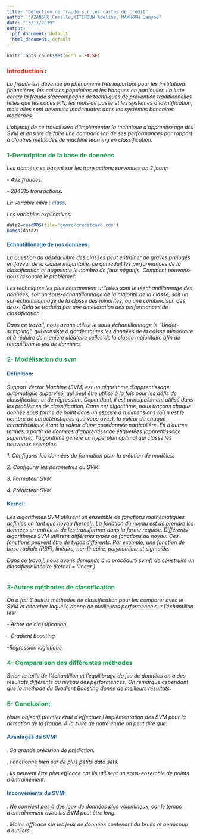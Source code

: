 ```yaml
---
title: "Détection de fraude sur les cartes de crédit"
author: "AZANGHO Camille,KITIHOUN Adeline, MAKHOKH Lamyae"
date: "15/11/2019"
output:
  pdf_document: default
  html_document: default
---
```



```r
knitr::opts_chunk$set(echo = FALSE)
```

### <span style="color: #F7230C"> Introduction</span> :
*La fraude est devenue un phénomène très important pour les institutions financières, les caisses populaires et les banques en particulier. La lutte contre la fraude s'accompagne de techniques de prévention traditionnelles telles que les codes PIN, les mots de passe et les systèmes d'identification, mais elles sont devenues inadéquates dans les systèmes bancaires modernes.*

*L'objectif de ce travail sera d'implémenter la technique d'apprentissage des SVM et ensuite de faire une compariason de ses performances par rapport à d'autres méthodes de machine learning en classification.*



### <span style="color: #1FA055"> 1-Description de la base de données</span> 

*Les données se basent sur les transactions survenues en 2 jours:*

*- 492 fraudes.*

*- 284315 transactions.*

*La variable cible : <span style="color: #26619C"> class</span>.*

*Les variables explicatives:*

```r
data2=readRDS(file='genre/creditcard.rds')
names(data2)
```


####  <span style="color: #26619C"> Echantillionage de nos données:</span> 
*La question du déséquilibre des classes peut entraîner de graves préjugés en faveur de la classe majoritaire, ce qui réduit les performances de la classification et augmente le nombre de faux négatifs. Comment pouvons-nous résoudre le problème? *

*Les techniques les plus couramment utilisées sont le rééchantillonnage des données, soit un sous-échantillonnage de la majorité de la classe, soit un sur-échantillonnage de la classe des minorités, ou une combinaison des deux. Cela se traduira par une amélioration des performances de classification.*

*Dans ce travail, nous avons utilisé le sous-échantillonnage le "Under-sampling", qui consiste à garder toutes les données de la calsse minoritaire et à réduire de manière aléatoire celles de la classe majoritaire afin de réequilibrer le jeu de données.*

### <span style="color: #1FA055"> 2- Modélisation du svm</span>  
####  <span style="color: #26619C"> Définition:</span> 

*Support Vector Machine (SVM) est un algorithme d'apprentissage automatique supervisé, qui peut être utilisé à la fois pour les défis de classification et de régression. Cependant, il est principalement utilisé dans les problèmes de classification. Dans cet algorithme, nous traçons chaque donnée sous forme de point dans un espace à n dimensions (où n est le nombre de caractéristiques que vous avez), la valeur de chaque caractéristique étant la valeur d'une coordonnée particulière.*
*En d'autres termes,à partir de données d'apprentissage étiquetées (apprentissage supervisé), l'algorithme génère un hyperplan optimal qui classe les nouveaux exemples.*

*1. Configurer les données de formation pour la création de modèles.*

*2. Configurer les paramètres du SVM.*

*3. Formateur SVM.*

*4. Prédicteur SVM.*


####  <span style="color: #26619C"> Kernel:</span> 

 *Les algorithmes SVM utilisent un ensemble de fonctions mathématiques définies en tant que noyau (kernel). La fonction du noyau est de prendre les données en entrée et de les transformer dans la forme requise. Différents algorithmes SVM utilisent différents types de fonctions du noyau. Ces fonctions peuvent être de types différents. Par exemple, une fonction de base radiale (RBF), linéaire, non linéaire, polynomiale et sigmoïde.*
 
 
 *Dans ce travail, nous avons demandé à la procédure svm() de construire un classifieur linéaire (kernel = ‘linear’) *


```r

```


### <span style="color: #1FA055"> 3-Autres méthodes de classification</span> 

*On a fait 3 autres méthodes de classification pour les comparer avec le SVM et chercher laquelle donne de meilleures performence sur l'échantillon test*


*- Arbre de classification.*

*- Gradient boosting.*

*-Regression logistique.*



###  <span style="color: #1FA055"> 4- Comparaison des différentes méthodes</span> 


*Selon la taille de l'échantillon et l'equilibrage du jeu de données on a des résultats différents au niveau des performences.*
*On remarque cependant que la méthode du Gradient Boosting donne de meilleurs résultats. *





### <span style="color: #1FA055"> 5- Conclusion:</span>


*Notre objectif premier était d'effectuer l'implémentation des SVM pour la détection de la fraude.*
*A la suite de notre étude on peut dire que:*


#### <span style="color: #26619C">Avantages du SVM:</span> 

*. Sa grande précision de prédiction.*

*. Fonctionne bien sur de plus petits data sets.*

*. Ils peuvent être plus efficace car ils utilisent un sous-ensemble de points d'entraînement.*

#### <span style="color: #26619C">Inconvénients du SVM:</span>

*. Ne convient pas à des jeux de données plus volumineux, car le temps d'entraînement avec les SVM peut être long.*

*. Moins efficace sur les jeux de données contenant du bruits et beaucoup d'outliers.*




